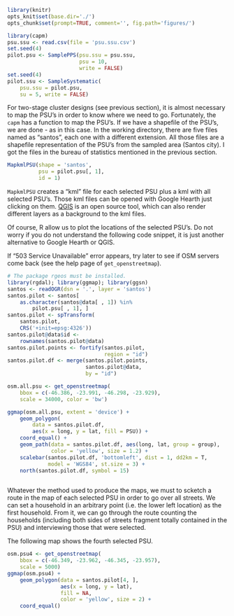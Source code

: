```r
library(knitr)
opts_knit$set(base.dir='./')
opts_chunk$set(prompt=TRUE, comment='', fig.path='figures/')
```

```r
library(capm)
psu.ssu <- read.csv(file = 'psu.ssu.csv')
set.seed(4)
pilot.psu <- SamplePPS(psu.ssu = psu.ssu,
                       psu = 10,
                       write = FALSE)
set.seed(4)
pilot.ssu <- SampleSystematic(
    psu.ssu = pilot.psu,
    su = 5, write = FALSE)
```

For two-stage cluster designs (see previous section), it is almost necessary to map the PSU's in order to know where we need to go. Fortunately, the `capm` has a function to map the PSU's. If we have a shapefile of the PSU's, we are done - as in this case. In the working directory, there are five files named as "santos", each one with a different extension. All those files are a shapefile representation of the PSU's from the sampled area (Santos city). I got the files in the bureau of statistics mentioned in the previous section.  

```r
MapkmlPSU(shape = 'santos',
          psu = pilot.psu[, 1],
          id = 1)
```

`MapkmlPSU` creates a "kml" file for each selected PSU plus a kml with all selected PSU's. Those kml files can be opened with Google Hearth just clicking on them. [QGIS](http://qgis.org) is an open source tool, which can also render different layers as a background to the kml files. 

Of course, R allow us to plot the locations of the selected PSU's. Do not worry if you do not understand the following code snippet, it is just another alternative to Google Hearth or QGIS.

If "503 Service Unavailable" error appears, try later to see if OSM servers come back (see the help page of `get_openstreetmap`).

```r
# The package rgeos must be installed.
library(rgdal); library(ggmap); library(ggsn)
santos <- readOGR(dsn = '.', layer = 'santos')
santos.pilot <- santos[
    as.character(santos@data[ , 1]) %in%
        pilot.psu[ , 1], ]
santos.pilot <- spTransform(
    santos.pilot,
    CRS('+init=epsg:4326'))
santos.pilot@data$id <-
    rownames(santos.pilot@data)
santos.pilot.points <- fortify(santos.pilot,
                               region = "id")
santos.pilot.df <- merge(santos.pilot.points,
                         santos.pilot@data,
                         by = "id")

osm.all.psu <- get_openstreetmap(
    bbox = c(-46.386, -23.991, -46.298, -23.929),
    scale = 34000, color = 'bw')

ggmap(osm.all.psu, extent = 'device') + 
    geom_polygon(
        data = santos.pilot.df,
        aes(x = long, y = lat, fill = PSU)) +
    coord_equal() +
    geom_path(data = santos.pilot.df, aes(long, lat, group = group),
              color = 'yellow', size = 1.2) +
    scalebar(santos.pilot.df, 'bottomleft', dist = 1, dd2km = T,
             model = 'WGS84', st.size = 3) +
    north(santos.pilot.df, symbol = 15)
    
```

Whatever the method used to produce the maps, we must to scketch a route in the map of each selected PSU in order to go over all streets. We can set a household in an arbitrary point (i.e. the lower left location) as the first household. From it, we can go through the route counting the households (including both sides of streets fragment totally contained in the PSU) and interviewing those that were selected.  

The following map shows the fourth selected PSU.

```r
osm.psu4 <- get_openstreetmap(
    bbox = c(-46.349, -23.962, -46.345, -23.957),
    scale = 5000)
ggmap(osm.psu4) +
    geom_polygon(data = santos.pilot[4, ],
                 aes(x = long, y = lat),
                 fill = NA,
                 color = 'yellow', size = 2) +
    coord_equal()
```

